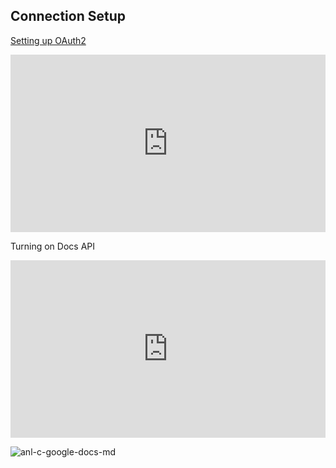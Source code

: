 ## Connection Setup

[Setting up OAuth2](https://support.google.com/googleapi/answer/6158849?hl=en)

<div style="position:relative;height:0;width:100%;overflow:hidden;z-index:99999;box-sizing:border-box;padding-bottom:calc(50.05219207% + 32px)">
    <iframe src="https://www.guidejar.com/embed/fec74020-26bb-43dd-814c-f8b907f6f45b?type=1&controls=on" width="100%" height="100%" style="height:100%;position:absolute;inset:0" allowfullscreen frameborder="0"></iframe>
</div>

Turning on Docs API
<div style="position:relative;height:0;width:100%;overflow:hidden;z-index:99999;box-sizing:border-box;padding-bottom:calc(50.05219207% + 32px)">
    <iframe src="https://www.guidejar.com/embed/2fbfa39b-38f6-43f4-a55d-6f8d0588f6fb?type=1&controls=on" width="100%" height="100%" style="position:absolute;inset:0" allowfullscreen frameborder="0"></iframe>
</div>

![anl-c-google-docs-md](https://static.scarf.sh/a.png?x-pxid=44cee406-a4a2-4c9f-80f5-bd560babff6e)

